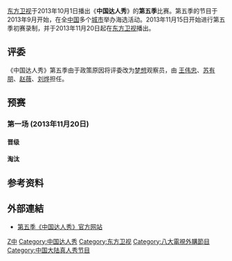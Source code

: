 {{expand|time=2014-02-24T04:17:31+00:00}}
{{unreferenced|time=2014-02-24T04:17:31+00:00}}
{{NoteTA
|1=zh-cn:考威尔; zh-hk:高維爾; zh-tw:高維爾
}}
{{Infobox Television|
| show_name            = 中国达人秀（第五季）<br>{{lang|en|China's Got Talent}}
| image                = <!-- 注释出：[[File:Chinasgottalentlogo.jpg|250px]] -->
| caption              =
| genre                = [[真人秀|真人秀]]
| picture_format       = [[480i|480i]] ([[4:3|4:3]]),<br>[[1080i|1080i]] ([[16:9|16:9]])
| runtime              = 60分钟
| creator              = [[西蒙·高維爾|西蒙·高維爾]] （Simon Cowell）
| presenter            = [[程雷|程雷]]
| judges               = [[王伟忠|王伟忠]]<br />[[苏有朋|苏有朋]]<br />[[赵薇|赵薇]]<br />[[刘烨_(演员)|刘烨]]
| network              = [[东方卫视|东方卫视]]、[[八大綜合台|八大綜合台]]
| country              = {{CHN}}
| first_run            = {{CHN}}、{{TWN}}
| first_aired          = 2013年11月20日 
| last_aired           = 至今
| num_series           = 
| num_episodes         = 5 <small>(截至 2014年11月20日)</small>
| company            = [[FremantleMedia|FremantleMedia]]<br />[[Syco|Syco]] <br />[[上海文化广播影视集团|上海文化广播影视集团]]
| related              = 《[[美国达人|美国达人]]》<br>《[[英国达人|英国达人]]》
| website              =
| imdb_id              =
| tv_com_id            =
}}

[[东方卫视|东方卫视]]于2013年10月1日播出《'''中国达人秀'''》的'''第五季'''比赛。第五季的节目于2013年9月开始，在全[[中国|中国]]多个[[城市|城市]]举办海选活动。2013年11月15日开始进行第五季初赛录制，并于2013年11月20日起在[[东方卫视|东方卫视]]播出。

==评委==
《中国达人秀》第五季由于政策原因将评委改为[[梦想|梦想]]观察员，由 [[王伟忠|王伟忠]]、[[苏有朋|苏有朋]]、[[赵薇|赵薇]]、[[刘烨_(演员)|刘烨]]担任。

==预赛==
===第一场 (2013年11月20日)===
====晋级====

====淘汰====

==参考资料==
{{reflist}}

==外部連結==
*[https://web.archive.org/web/20140223115619/http://daren.dragontv.cn/ 第五季《中国达人秀》官方网站]{{zh-cn}}

{{中国达人秀}}

[[Category:东方卫视节目|Z中]]
[[Category:中国达人秀|Category:中国达人秀]]
[[Category:东方卫视|Category:东方卫视]]
[[Category:八大電視外購節目|Category:八大電視外購節目]]
[[Category:中国大陆真人秀节目|Category:中国大陆真人秀节目]]